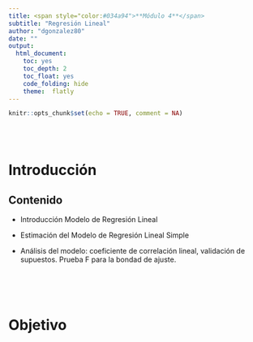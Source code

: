```yaml
---
title: <span style="color:#034a94">**Módulo 4**</span>
subtitle: "Regresión Lineal"
author: "dgonzalez80"
date: ""
output:
  html_document:
    toc: yes
    toc_depth: 2
    toc_float: yes
    code_folding: hide
    theme:  flatly
---
```



```r
knitr::opts_chunk$set(echo = TRUE, comment = NA)
```

<br/><br/>

# **Introducción**


## **Contenido**


* Introducción Modelo de Regresión Lineal 

* Estimación del Modelo de Regresión Lineal Simple

* Análisis del modelo: coeficiente de correlación lineal, validación de supuestos. Prueba F para la bondad de ajuste. 


<br/><br/><br/>

# **Objetivo**
